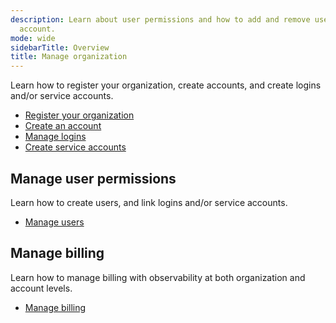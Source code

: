```yaml
---
description: Learn about user permissions and how to add and remove users in a Firebolt
  account.
mode: wide
sidebarTitle: Overview
title: Manage organization
---
```


 Learn how to register your organization, create accounts, and create logins and/or service accounts. 

 * [Register your organization](/managing-your-organization/creating-an-organization)
 * [Create an account](/managing-your-organization/managing-accounts)
 * [Manage logins](/managing-your-organization/managing-logins)
 * [Create service accounts](/managing-your-organization/service-accounts)
 
## Manage user permissions
Learn how to create users, and link logins and/or service accounts.

* [Manage users](/managing-your-organization/managing-users)

## Manage billing
Learn how to manage billing with observability at both organization and account levels. 

* [Manage billing](/managing-your-organization/billing)

